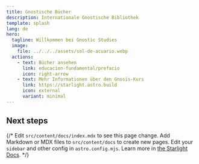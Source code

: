 ```yaml
---
title: Gnostische Bücher
description: Internationale Gnostische Bibliothek
template: splash
lang: de
hero:
  tagline: Willkommen bei Gnostic Studies
  image:
    file: ../../../assets/sol-de-acuario.webp
  actions:
    - text: Bücher ansehen
      link: educacion-fundamental/prefacio
      icon: right-arrow
    - text: Mehr Informationen über den Gnosis-Kurs
      link: https://starlight.astro.build
      icon: external
      variant: minimal
---
```



## Next steps

{/* <CardGrid stagger>
	<Card title="Update content" icon="pencil">
		Edit `src/content/docs/index.mdx` to see this page change.
	</Card>
	<Card title="Add new content" icon="add-document">
		Add Markdown or MDX files to `src/content/docs` to create new pages.
	</Card>
	<Card title="Configure your site" icon="setting">
		Edit your `sidebar` and other config in `astro.config.mjs`.
	</Card>
	<Card title="Read the docs" icon="open-book">
		Learn more in [the Starlight Docs](https://starlight.astro.build/).
	</Card>
</CardGrid> */}